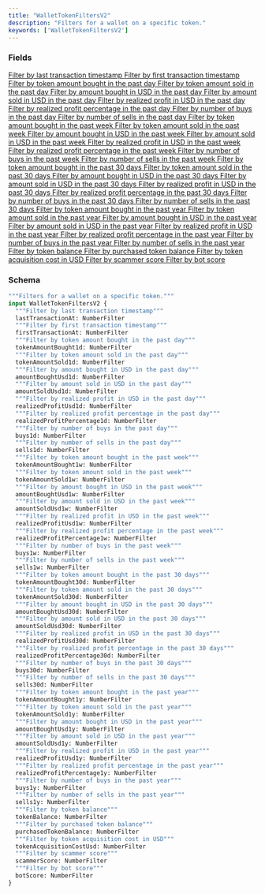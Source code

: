 ```yaml
---
title: "WalletTokenFiltersV2"
description: "Filters for a wallet on a specific token."
keywords: ['WalletTokenFiltersV2']
---
```


### Fields

<a href="/api-reference/types/numberfilter">
  <ResponseField name="lastTransactionAt" type="NumberFilter">
    Filter by last transaction timestamp
  </ResponseField>
</a>

<a href="/api-reference/types/numberfilter">
  <ResponseField name="firstTransactionAt" type="NumberFilter">
    Filter by first transaction timestamp
  </ResponseField>
</a>

<a href="/api-reference/types/numberfilter">
  <ResponseField name="tokenAmountBought1d" type="NumberFilter">
    Filter by token amount bought in the past day
  </ResponseField>
</a>

<a href="/api-reference/types/numberfilter">
  <ResponseField name="tokenAmountSold1d" type="NumberFilter">
    Filter by token amount sold in the past day
  </ResponseField>
</a>

<a href="/api-reference/types/numberfilter">
  <ResponseField name="amountBoughtUsd1d" type="NumberFilter">
    Filter by amount bought in USD in the past day
  </ResponseField>
</a>

<a href="/api-reference/types/numberfilter">
  <ResponseField name="amountSoldUsd1d" type="NumberFilter">
    Filter by amount sold in USD in the past day
  </ResponseField>
</a>

<a href="/api-reference/types/numberfilter">
  <ResponseField name="realizedProfitUsd1d" type="NumberFilter">
    Filter by realized profit in USD in the past day
  </ResponseField>
</a>

<a href="/api-reference/types/numberfilter">
  <ResponseField name="realizedProfitPercentage1d" type="NumberFilter">
    Filter by realized profit percentage in the past day
  </ResponseField>
</a>

<a href="/api-reference/types/numberfilter">
  <ResponseField name="buys1d" type="NumberFilter">
    Filter by number of buys in the past day
  </ResponseField>
</a>

<a href="/api-reference/types/numberfilter">
  <ResponseField name="sells1d" type="NumberFilter">
    Filter by number of sells in the past day
  </ResponseField>
</a>

<a href="/api-reference/types/numberfilter">
  <ResponseField name="tokenAmountBought1w" type="NumberFilter">
    Filter by token amount bought in the past week
  </ResponseField>
</a>

<a href="/api-reference/types/numberfilter">
  <ResponseField name="tokenAmountSold1w" type="NumberFilter">
    Filter by token amount sold in the past week
  </ResponseField>
</a>

<a href="/api-reference/types/numberfilter">
  <ResponseField name="amountBoughtUsd1w" type="NumberFilter">
    Filter by amount bought in USD in the past week
  </ResponseField>
</a>

<a href="/api-reference/types/numberfilter">
  <ResponseField name="amountSoldUsd1w" type="NumberFilter">
    Filter by amount sold in USD in the past week
  </ResponseField>
</a>

<a href="/api-reference/types/numberfilter">
  <ResponseField name="realizedProfitUsd1w" type="NumberFilter">
    Filter by realized profit in USD in the past week
  </ResponseField>
</a>

<a href="/api-reference/types/numberfilter">
  <ResponseField name="realizedProfitPercentage1w" type="NumberFilter">
    Filter by realized profit percentage in the past week
  </ResponseField>
</a>

<a href="/api-reference/types/numberfilter">
  <ResponseField name="buys1w" type="NumberFilter">
    Filter by number of buys in the past week
  </ResponseField>
</a>

<a href="/api-reference/types/numberfilter">
  <ResponseField name="sells1w" type="NumberFilter">
    Filter by number of sells in the past week
  </ResponseField>
</a>

<a href="/api-reference/types/numberfilter">
  <ResponseField name="tokenAmountBought30d" type="NumberFilter">
    Filter by token amount bought in the past 30 days
  </ResponseField>
</a>

<a href="/api-reference/types/numberfilter">
  <ResponseField name="tokenAmountSold30d" type="NumberFilter">
    Filter by token amount sold in the past 30 days
  </ResponseField>
</a>

<a href="/api-reference/types/numberfilter">
  <ResponseField name="amountBoughtUsd30d" type="NumberFilter">
    Filter by amount bought in USD in the past 30 days
  </ResponseField>
</a>

<a href="/api-reference/types/numberfilter">
  <ResponseField name="amountSoldUsd30d" type="NumberFilter">
    Filter by amount sold in USD in the past 30 days
  </ResponseField>
</a>

<a href="/api-reference/types/numberfilter">
  <ResponseField name="realizedProfitUsd30d" type="NumberFilter">
    Filter by realized profit in USD in the past 30 days
  </ResponseField>
</a>

<a href="/api-reference/types/numberfilter">
  <ResponseField name="realizedProfitPercentage30d" type="NumberFilter">
    Filter by realized profit percentage in the past 30 days
  </ResponseField>
</a>

<a href="/api-reference/types/numberfilter">
  <ResponseField name="buys30d" type="NumberFilter">
    Filter by number of buys in the past 30 days
  </ResponseField>
</a>

<a href="/api-reference/types/numberfilter">
  <ResponseField name="sells30d" type="NumberFilter">
    Filter by number of sells in the past 30 days
  </ResponseField>
</a>

<a href="/api-reference/types/numberfilter">
  <ResponseField name="tokenAmountBought1y" type="NumberFilter">
    Filter by token amount bought in the past year
  </ResponseField>
</a>

<a href="/api-reference/types/numberfilter">
  <ResponseField name="tokenAmountSold1y" type="NumberFilter">
    Filter by token amount sold in the past year
  </ResponseField>
</a>

<a href="/api-reference/types/numberfilter">
  <ResponseField name="amountBoughtUsd1y" type="NumberFilter">
    Filter by amount bought in USD in the past year
  </ResponseField>
</a>

<a href="/api-reference/types/numberfilter">
  <ResponseField name="amountSoldUsd1y" type="NumberFilter">
    Filter by amount sold in USD in the past year
  </ResponseField>
</a>

<a href="/api-reference/types/numberfilter">
  <ResponseField name="realizedProfitUsd1y" type="NumberFilter">
    Filter by realized profit in USD in the past year
  </ResponseField>
</a>

<a href="/api-reference/types/numberfilter">
  <ResponseField name="realizedProfitPercentage1y" type="NumberFilter">
    Filter by realized profit percentage in the past year
  </ResponseField>
</a>

<a href="/api-reference/types/numberfilter">
  <ResponseField name="buys1y" type="NumberFilter">
    Filter by number of buys in the past year
  </ResponseField>
</a>

<a href="/api-reference/types/numberfilter">
  <ResponseField name="sells1y" type="NumberFilter">
    Filter by number of sells in the past year
  </ResponseField>
</a>

<a href="/api-reference/types/numberfilter">
  <ResponseField name="tokenBalance" type="NumberFilter">
    Filter by token balance
  </ResponseField>
</a>

<a href="/api-reference/types/numberfilter">
  <ResponseField name="purchasedTokenBalance" type="NumberFilter">
    Filter by purchased token balance
  </ResponseField>
</a>

<a href="/api-reference/types/numberfilter">
  <ResponseField name="tokenAcquisitionCostUsd" type="NumberFilter">
    Filter by token acquisition cost in USD
  </ResponseField>
</a>

<a href="/api-reference/types/numberfilter">
  <ResponseField name="scammerScore" type="NumberFilter">
    Filter by scammer score
  </ResponseField>
</a>

<a href="/api-reference/types/numberfilter">
  <ResponseField name="botScore" type="NumberFilter">
    Filter by bot score
  </ResponseField>
</a>

### Schema


```graphql 
"""Filters for a wallet on a specific token."""
input WalletTokenFiltersV2 {
  """Filter by last transaction timestamp"""
  lastTransactionAt: NumberFilter
  """Filter by first transaction timestamp"""
  firstTransactionAt: NumberFilter
  """Filter by token amount bought in the past day"""
  tokenAmountBought1d: NumberFilter
  """Filter by token amount sold in the past day"""
  tokenAmountSold1d: NumberFilter
  """Filter by amount bought in USD in the past day"""
  amountBoughtUsd1d: NumberFilter
  """Filter by amount sold in USD in the past day"""
  amountSoldUsd1d: NumberFilter
  """Filter by realized profit in USD in the past day"""
  realizedProfitUsd1d: NumberFilter
  """Filter by realized profit percentage in the past day"""
  realizedProfitPercentage1d: NumberFilter
  """Filter by number of buys in the past day"""
  buys1d: NumberFilter
  """Filter by number of sells in the past day"""
  sells1d: NumberFilter
  """Filter by token amount bought in the past week"""
  tokenAmountBought1w: NumberFilter
  """Filter by token amount sold in the past week"""
  tokenAmountSold1w: NumberFilter
  """Filter by amount bought in USD in the past week"""
  amountBoughtUsd1w: NumberFilter
  """Filter by amount sold in USD in the past week"""
  amountSoldUsd1w: NumberFilter
  """Filter by realized profit in USD in the past week"""
  realizedProfitUsd1w: NumberFilter
  """Filter by realized profit percentage in the past week"""
  realizedProfitPercentage1w: NumberFilter
  """Filter by number of buys in the past week"""
  buys1w: NumberFilter
  """Filter by number of sells in the past week"""
  sells1w: NumberFilter
  """Filter by token amount bought in the past 30 days"""
  tokenAmountBought30d: NumberFilter
  """Filter by token amount sold in the past 30 days"""
  tokenAmountSold30d: NumberFilter
  """Filter by amount bought in USD in the past 30 days"""
  amountBoughtUsd30d: NumberFilter
  """Filter by amount sold in USD in the past 30 days"""
  amountSoldUsd30d: NumberFilter
  """Filter by realized profit in USD in the past 30 days"""
  realizedProfitUsd30d: NumberFilter
  """Filter by realized profit percentage in the past 30 days"""
  realizedProfitPercentage30d: NumberFilter
  """Filter by number of buys in the past 30 days"""
  buys30d: NumberFilter
  """Filter by number of sells in the past 30 days"""
  sells30d: NumberFilter
  """Filter by token amount bought in the past year"""
  tokenAmountBought1y: NumberFilter
  """Filter by token amount sold in the past year"""
  tokenAmountSold1y: NumberFilter
  """Filter by amount bought in USD in the past year"""
  amountBoughtUsd1y: NumberFilter
  """Filter by amount sold in USD in the past year"""
  amountSoldUsd1y: NumberFilter
  """Filter by realized profit in USD in the past year"""
  realizedProfitUsd1y: NumberFilter
  """Filter by realized profit percentage in the past year"""
  realizedProfitPercentage1y: NumberFilter
  """Filter by number of buys in the past year"""
  buys1y: NumberFilter
  """Filter by number of sells in the past year"""
  sells1y: NumberFilter
  """Filter by token balance"""
  tokenBalance: NumberFilter
  """Filter by purchased token balance"""
  purchasedTokenBalance: NumberFilter
  """Filter by token acquisition cost in USD"""
  tokenAcquisitionCostUsd: NumberFilter
  """Filter by scammer score"""
  scammerScore: NumberFilter
  """Filter by bot score"""
  botScore: NumberFilter
}
```
